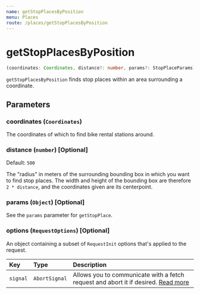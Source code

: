 ```yaml
---
name: getStopPlacesByPosition
menu: Places
route: /places/getStopPlacesByPosition
---
```


# getStopPlacesByPosition

```typescript
(coordinates: Coordinates, distance?: number, params?: StopPlaceParams) => Promise<Array<StopPlaceDetails>>
```

`getStopPlacesByPosition` finds stop places within an area surrounding a coordinate.

## Parameters

### coordinates (`Coordinates`)
The coordinates of which to find bike rental stations around.

### distance (`number`) [Optional]
Default: `500`

The "radius" in meters of the surrounding bounding box in which you want to find stop places.
The width and height of the bounding box are therefore `2 * distance`, and the coordinates given are its centerpoint.

### params (`Object`) [Optional]

See the `params` parameter for `getStopPlace`.

### options (`RequestOptions`) [Optional]
An object containing a subset of `RequestInit` options that's applied to the request.

| Key      | Type          | Description |
|:---------|:--------------|:------------|
| `signal` | `AbortSignal` | Allows you to communicate with a fetch request and abort it if desired. [Read more](https://developer.mozilla.org/en-US/docs/Web/API/AbortSignal) |
